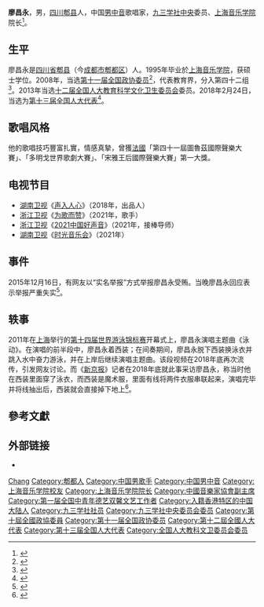 {{藝人
| 姓名 = 廖昌永
| 類型 = 男歌手
| 图像 = 20190303 廖昌永接受中国新闻网采访.jpg
| 國籍 = {{PRC}}
| 民族 = 汉族
| 出生日期 = {{Birth date and age|1968|10|25}}
| 出生地點 = {{CHN}}[[四川省|四川省]][[郫县|郫县]]（今[[四川省|四川省]][[成都市|成都市]][[郫都区|郫都区]]）
| 職業 = 歌唱家、教授、政协委员
| 语言 = [[汉语|汉语]]、[[意大利语|意大利语]]
| 母校 = [[上海音乐学院|上海音乐学院]]
| 音樂類型 = 美声
| 代表作 = 《清晰的记忆》
}}

'''廖昌永'''{{BD|1968年|10月25日|||catIdx=L}}，男，[[四川省|四川]][[郫县|郫县]]人，中国[[男中音|男中音]]歌唱家，[[九三学社中央|九三学社中央]]委员、[[上海音乐学院|上海音乐学院]]院长<ref>{{cite news|title=上海7名干部任前公示 廖昌永拟任上海音乐学院院长|url=http://renshi.people.com.cn/n1/2018/1207/c139617-30449284.html|accessdate=2019-01-01|newspaper=解放日报|archive-date=2018-12-08|archive-url=https://web.archive.org/web/20181208052956/http://renshi.people.com.cn/n1/2018/1207/c139617-30449284.html|dead-url=no}}</ref>。

== 生平 ==
廖昌永是[[四川省|四川省]][[郫县|郫县]]（今[[成都市|成都市]][[郫都区|郫都区]]）人。1995年毕业於[[上海音乐学院|上海音乐学院]]，获硕士学位。2008年，当选[[中国人民政治协商会议第十一届全国委员会委员名单|第十一届全国政协委员]]<ref>{{cite news|title=第十一届全国政协委员名单|url=http://www.indaa.com.cn/zt/2009qglh/zxzs/200903/t20090303_127573.html|accessdate=2013-04-09|newspaper=新华社北京1月25日电 中国人民政治协商会议第十一届全国委员会委员名单(共2237人，2008年1月25日政协第十届全国委员会常务委员会第二十次会议通过)|date=2008-01-25|deadurl=yes|archiveurl=https://web.archive.org/web/20130928014403/http://www.indaa.com.cn/zt/2009qglh/zxzs/200903/t20090303_127573.html|archivedate=2013-09-28|df=}}</ref>，代表教育界，分入第四十二组<ref>{{cite news|title=全国政协信息-廖昌永|url=http://www.cppcc.gov.cn/CMS/wylibary/showJcwyxtInfoWylibary.action?tabJcwyxt.guid=11W0014670&wytype=wjwy|accessdate=2013-04-09|newspaper=全国政协委员会|archive-date=2017-11-07|archive-url=https://web.archive.org/web/20171107003035/http://www.cppcc.gov.cn/CMS/wylibary/showJcwyxtInfoWylibary.action?tabJcwyxt.guid=11W0014670&wytype=wjwy|dead-url=no}}</ref>。2013年当选[[第十二届全国人民代表大会|十二届全国人大]][[全国人民代表大会教育科学文化卫生委员会|教育科学文化卫生委员会]]委员。2018年2月24日，当选为[[第十三届全国人大代表|第十三届全国人大代表]]<ref>{{Cite web|title=（受权发布）中华人民共和国第十三届全国人民代表大会代表名单-中新网|url=http://www.chinanews.com/gn/2018/02-25/8453959.shtml|accessdate=2021-02-13|work=中新网|archive-date=2018-02-27|archive-url=https://web.archive.org/web/20180227031724/http://www.chinanews.com/gn/2018/02-25/8453959.shtml|dead-url=no}}</ref>。

== 歌唱风格 ==
他的歌唱技巧豐富扎實，情感真摯，曾獲[[法國|法國]]「第四十一屆圖魯茲國際聲樂大賽」、「多明戈世界歌劇大賽」、「宋雅王后國際聲樂大賽」第一大獎。

== 电视节目 ==
* [[湖南卫视|湖南卫视]]《[[声入人心|声入人心]]》（2018年，出品人）
* [[浙江卫视|浙江卫视]]《[[为歌而赞|为歌而赞]]》（2021年，歌手）
* [[浙江卫视|浙江卫视]]《[[2021中国好声音|2021中国好声音]]》（2021年，接棒导师）
* [[湖南卫视|湖南卫视]]《[[时光音乐会|时光音乐会]]》（2021年）

== 事件 ==
2015年12月16日，有网友以“实名举报”方式举报廖昌永受贿。当晚廖昌永回应表示举报严重失实<ref>{{cite news|title=上海音乐学院副院长廖昌永遭实名举报 连夜回应|url=http://www.xinhuanet.com//legal/2015-12/17/c_128540607.htm|accessdate=2019-01-01|newspaper=东方网|archive-date=2019-01-02|archive-url=https://web.archive.org/web/20190102050649/http://www.xinhuanet.com//legal/2015-12/17/c_128540607.htm|dead-url=no}}</ref>。

== 轶事 ==
2011年在[[上海|上海]]举行的[[2011年世界游泳锦标赛|第十四届世界游泳锦标赛]]开幕式上，廖昌永演唱主题曲《泳动》。在演唱的前半段中，廖昌永着西装；在间奏期间，廖昌永脱下西装换泳衣并跳入水中奋力游泳，并在上岸后继续演唱主题曲。该段视频在2018年底再次流传，引发网友讨论。而《[[新京报|新京报]]》记者在2018年底就此事采访廖昌永，称当时他在西装里面穿了泳衣，而西装是魔术服，里面有线将两件衣服串联起来，演唱完毕并将线抽出后，西装就会直接掉下地上<ref>{{cite news|title=歌唱到一半跳下去游泳 廖昌永diss自己：泳衣难看显腿短|url=https://www.guancha.cn/politics/2018_12_31_485266_s.shtml|accessdate=2019-01-01|newspaper=观察者网|archive-date=2019-01-02|archive-url=https://web.archive.org/web/20190102050608/https://www.guancha.cn/politics/2018_12_31_485266_s.shtml|dead-url=no}}</ref>。

== 參考文獻 ==
{{reflist}}

== 外部链接 ==
*{{Sinaweibo|3268929681}}

{{s-start}}
{{s-edu}}
{{s-before|[[林在勇|林在勇]]}}
{{s-title|[[上海音乐学院|上海音乐学院]]院长|2019年1月8日－}}
{{s-inc}}
{{s-end}}

{{第一届全国中青年德艺双馨文艺工作者}}
{{Navboxes
| title  = 廖昌永在[[中国音乐家协会|中国音乐家协会]]的职务
| list1  =
{{中国音乐家协会第六届理事会}}
{{中国音乐家协会第七届理事会}}
{{中国音乐家协会第八届理事会}}
{{中国音乐家协会第九届理事会}}
}}
{{Navboxes
| title  = 廖昌永在[[中国文学艺术界联合会|中国文学艺术界联合会]]的职务
| list1  =
{{中国文学艺术界联合会第八届全国委员会}}
{{中国文学艺术界联合会第九届全国委员会}}
{{中国文学艺术界联合会第十届全国委员会}}
}}
{{声入人心}}
{{中国新歌声}}

{{Authority control}}

{{DEFAULTSORT:Liao廖}}
[[Category:廖姓|Chang]]
[[Category:郫都人|Category:郫都人]]
[[Category:中国男歌手|Category:中国男歌手]]
[[Category:中国男中音|Category:中国男中音]]
[[Category:上海音乐学院校友|Category:上海音乐学院校友]]
[[Category:上海音乐学院院长|Category:上海音乐学院院长]]
[[Category:中國音樂家協會副主席|Category:中國音樂家協會副主席]]
[[Category:第一届全国中青年德艺双馨文艺工作者|Category:第一届全国中青年德艺双馨文艺工作者]]
[[Category:入籍香港特区的中国大陆人|Category:入籍香港特区的中国大陆人]]
[[Category:九三学社社员|Category:九三学社社员]]
[[Category:九三学社中央委员会委员|Category:九三学社中央委员会委员]]
[[Category:第十屆全國政協委員|Category:第十屆全國政協委員]]
[[Category:第十一届全国政协委员|Category:第十一届全国政协委员]]
[[Category:第十二屆全國人大代表|Category:第十二屆全國人大代表]]
[[Category:第十三届全国人大代表|Category:第十三届全国人大代表]]
[[Category:全国人大教科文卫委员会委员|Category:全国人大教科文卫委员会委员]]